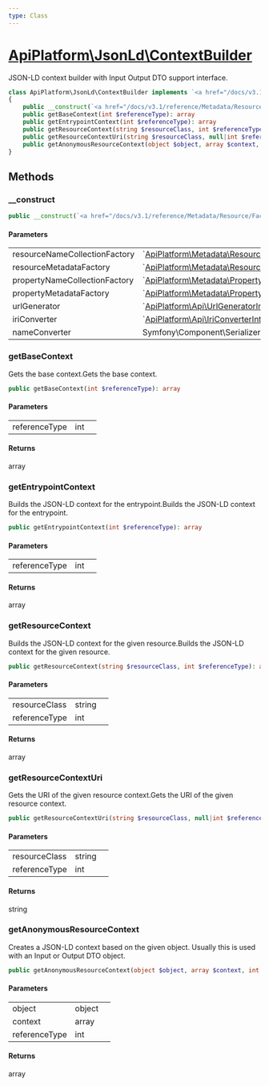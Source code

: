 ```yaml
---
type: Class
---
```


# [ApiPlatform\JsonLd\ContextBuilder](/docs/v3.1/reference/JsonLd/ContextBuilder)


JSON-LD context builder with Input Output DTO support interface.



```php
class ApiPlatform\JsonLd\ContextBuilder implements `<a href="/docs/v3.1/reference/JsonLd/AnonymousContextBuilderInterface">ApiPlatform\JsonLd\AnonymousContextBuilderInterface</a>`, `<a href="/docs/v3.1/reference/JsonLd/ContextBuilderInterface">ApiPlatform\JsonLd\ContextBuilderInterface</a>`
{
    public __construct(`<a href="/docs/v3.1/reference/Metadata/Resource/Factory/ResourceNameCollectionFactoryInterface">ApiPlatform\Metadata\Resource\Factory\ResourceNameCollectionFactoryInterface</a>` $resourceNameCollectionFactory, `<a href="/docs/v3.1/reference/Metadata/Resource/Factory/ResourceMetadataCollectionFactoryInterface">ApiPlatform\Metadata\Resource\Factory\ResourceMetadataCollectionFactoryInterface</a>` $resourceMetadataFactory, `<a href="/docs/v3.1/reference/Metadata/Property/Factory/PropertyNameCollectionFactoryInterface">ApiPlatform\Metadata\Property\Factory\PropertyNameCollectionFactoryInterface</a>` $propertyNameCollectionFactory, `<a href="/docs/v3.1/reference/Metadata/Property/Factory/PropertyMetadataFactoryInterface">ApiPlatform\Metadata\Property\Factory\PropertyMetadataFactoryInterface</a>` $propertyMetadataFactory, `<a href="/docs/v3.1/reference/Api/UrlGeneratorInterface">ApiPlatform\Api\UrlGeneratorInterface</a>` $urlGenerator, null|`<a href="/docs/v3.1/reference/Api/IriConverterInterface">ApiPlatform\Api\IriConverterInterface</a>` $iriConverter, null|Symfony\Component\Serializer\NameConverter\NameConverterInterface $nameConverter)
    public getBaseContext(int $referenceType): array
    public getEntrypointContext(int $referenceType): array
    public getResourceContext(string $resourceClass, int $referenceType): array
    public getResourceContextUri(string $resourceClass, null|int $referenceType): string
    public getAnonymousResourceContext(object $object, array $context, int $referenceType): array
}
```
## Methods

### __construct



```php
public __construct(`<a href="/docs/v3.1/reference/Metadata/Resource/Factory/ResourceNameCollectionFactoryInterface">ApiPlatform\Metadata\Resource\Factory\ResourceNameCollectionFactoryInterface</a>` $resourceNameCollectionFactory, `<a href="/docs/v3.1/reference/Metadata/Resource/Factory/ResourceMetadataCollectionFactoryInterface">ApiPlatform\Metadata\Resource\Factory\ResourceMetadataCollectionFactoryInterface</a>` $resourceMetadataFactory, `<a href="/docs/v3.1/reference/Metadata/Property/Factory/PropertyNameCollectionFactoryInterface">ApiPlatform\Metadata\Property\Factory\PropertyNameCollectionFactoryInterface</a>` $propertyNameCollectionFactory, `<a href="/docs/v3.1/reference/Metadata/Property/Factory/PropertyMetadataFactoryInterface">ApiPlatform\Metadata\Property\Factory\PropertyMetadataFactoryInterface</a>` $propertyMetadataFactory, `<a href="/docs/v3.1/reference/Api/UrlGeneratorInterface">ApiPlatform\Api\UrlGeneratorInterface</a>` $urlGenerator, null|`<a href="/docs/v3.1/reference/Api/IriConverterInterface">ApiPlatform\Api\IriConverterInterface</a>` $iriConverter, null|Symfony\Component\Serializer\NameConverter\NameConverterInterface $nameConverter)
```

#### Parameters

<table><tbody>
<tr><td>resourceNameCollectionFactory</td><td>`<a href="/docs/v3.1/reference/Metadata/Resource/Factory/ResourceNameCollectionFactoryInterface">ApiPlatform\Metadata\Resource\Factory\ResourceNameCollectionFactoryInterface</a>`</td><td></td></tr><tr><td>resourceMetadataFactory</td><td>`<a href="/docs/v3.1/reference/Metadata/Resource/Factory/ResourceMetadataCollectionFactoryInterface">ApiPlatform\Metadata\Resource\Factory\ResourceMetadataCollectionFactoryInterface</a>`</td><td></td></tr><tr><td>propertyNameCollectionFactory</td><td>`<a href="/docs/v3.1/reference/Metadata/Property/Factory/PropertyNameCollectionFactoryInterface">ApiPlatform\Metadata\Property\Factory\PropertyNameCollectionFactoryInterface</a>`</td><td></td></tr><tr><td>propertyMetadataFactory</td><td>`<a href="/docs/v3.1/reference/Metadata/Property/Factory/PropertyMetadataFactoryInterface">ApiPlatform\Metadata\Property\Factory\PropertyMetadataFactoryInterface</a>`</td><td></td></tr><tr><td>urlGenerator</td><td>`<a href="/docs/v3.1/reference/Api/UrlGeneratorInterface">ApiPlatform\Api\UrlGeneratorInterface</a>`</td><td></td></tr><tr><td>iriConverter</td><td>`<a href="/docs/v3.1/reference/Api/IriConverterInterface">ApiPlatform\Api\IriConverterInterface</a>`</td><td></td></tr><tr><td>nameConverter</td><td>Symfony\Component\Serializer\NameConverter\NameConverterInterface</td><td></td></tr>
</tbody>
</table>

### getBaseContext

Gets the base context.Gets the base context.

```php
public getBaseContext(int $referenceType): array
```

#### Parameters

<table><tbody>
<tr><td>referenceType</td><td>int</td><td></td></tr>
</tbody>
</table>

#### Returns

array

### getEntrypointContext

Builds the JSON-LD context for the entrypoint.Builds the JSON-LD context for the entrypoint.

```php
public getEntrypointContext(int $referenceType): array
```

#### Parameters

<table><tbody>
<tr><td>referenceType</td><td>int</td><td></td></tr>
</tbody>
</table>

#### Returns

array

### getResourceContext

Builds the JSON-LD context for the given resource.Builds the JSON-LD context for the given resource.

```php
public getResourceContext(string $resourceClass, int $referenceType): array
```

#### Parameters

<table><tbody>
<tr><td>resourceClass</td><td>string</td><td></td></tr><tr><td>referenceType</td><td>int</td><td></td></tr>
</tbody>
</table>

#### Returns

array

### getResourceContextUri

Gets the URI of the given resource context.Gets the URI of the given resource context.

```php
public getResourceContextUri(string $resourceClass, null|int $referenceType): string
```

#### Parameters

<table><tbody>
<tr><td>resourceClass</td><td>string</td><td></td></tr><tr><td>referenceType</td><td>int</td><td></td></tr>
</tbody>
</table>

#### Returns

string

### getAnonymousResourceContext

Creates a JSON-LD context based on the given object.
Usually this is used with an Input or Output DTO object.

```php
public getAnonymousResourceContext(object $object, array $context, int $referenceType): array
```

#### Parameters

<table><tbody>
<tr><td>object</td><td>object</td><td></td></tr><tr><td>context</td><td>array</td><td></td></tr><tr><td>referenceType</td><td>int</td><td></td></tr>
</tbody>
</table>

#### Returns

array
